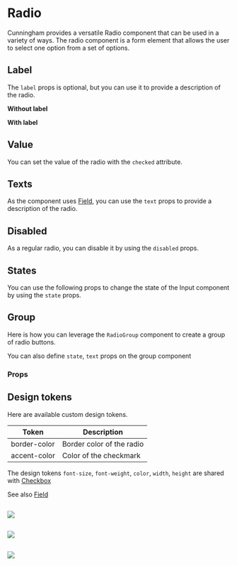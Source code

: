 
<Meta of={Stories}/>

# Radio

Cunningham provides a versatile Radio component that can be used in a variety of ways. The radio component is a form element that allows the user to select one option from a set of options.

<Canvas>
  <Story id="components-forms-radio--group"/>
</Canvas>

## Label

The `label` props is optional, but you can use it to provide a description of the radio.

**Without label**

<Canvas sourceState="shown">
  <Story id="components-forms-radio--default"/>
</Canvas>

**With label**

<Canvas sourceState="shown">
  <Story id="components-forms-radio--with-label"/>
</Canvas>

## Value

You can set the value of the radio with the `checked` attribute.

<Canvas sourceState="shown">
  <Story id="components-forms-radio--default"/>
  <Story id="components-forms-radio--checked"/>
</Canvas>

## Texts

As the component uses [Field](?path=/story/components-forms-field-doc--page), you can use the `text` props to provide a description of the radio.

<Canvas sourceState="shown">
  <Story id="components-forms-radio--with-text"/>
</Canvas>

## Disabled

As a regular radio, you can disable it by using the `disabled` props.

<Canvas sourceState="shown">
  <Story id="components-forms-radio--disabled"/>
</Canvas>

## States

You can use the following props to change the state of the Input component by using the `state` props.

<Canvas sourceState="shown">
  <Story id="components-forms-radio--with-text"/>
</Canvas>

<Canvas sourceState="shown">
  <Story id="components-forms-radio--success"/>
</Canvas>

<Canvas sourceState="shown">
  <Story id="components-forms-radio--error"/>
</Canvas>

## Group

Here is how you can leverage the `RadioGroup` component to create a group of radio buttons.

<Canvas sourceState="shown">
  <Story id="components-forms-radio--group"/>
</Canvas>

You can also define `state`, `text` props on the group component

<Canvas sourceState="shown">
  <Story id="components-forms-radio--group-error"/>
  <Story id="components-forms-radio--group-success"/>
</Canvas>

### Props

<ArgTypes of={Radio} />

## Design tokens

Here are available custom design tokens.

| Token        	| Description                 	|
|---------------	|-----------------------------	|
| border-color   	| Border color of the radio    	|
| accent-color     	| Color of the checkmark  	|

The design tokens `font-size`, `font-weight`, `color`, `width`, `height` are shared with [Checkbox](?path=/story/components-forms-checkbox-doc--page)

See also [Field](?path=/story/components-forms-field-doc--page)

##

<img src="components/Forms/Radio/resources/dd_1.svg"/>

##

<img src="components/Forms/Radio/resources/dd_2.svg"/>

##

<img src="components/Forms/Radio/resources/dd_3.svg"/>